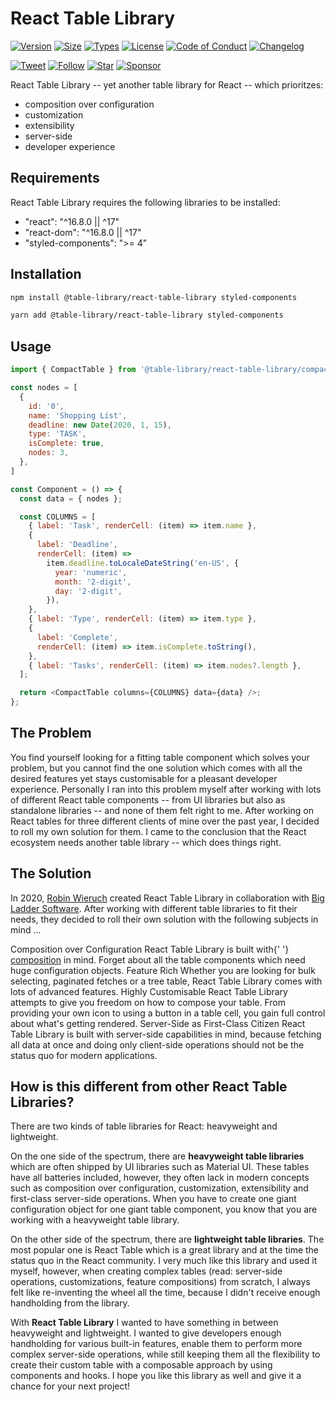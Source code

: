 

<Meta title="Getting Started/Introduction" />

# React Table Library

[![Version][version-badge]][package]
[![Size][size-badge]][size]
[![Types][type-badge]][package]
[![License][license-badge]][license]
[![Code of Conduct][coc-badge]][coc]
[![Changelog][changelog-badge]][changelog]

[![Tweet][twitter-badge]][twitter]
[![Follow][twitter-follow-badge]][twitter-follow]
[![Star][github-star-badge]][github-star]
[![Sponsor][github-sponsor-badge]][github-sponsor]

React Table Library -- yet another table library for React -- which prioritzes:

- composition over configuration
- customization
- extensibility
- server-side
- developer experience

## Requirements

React Table Library requires the following libraries to be installed:

- "react": "^16.8.0 || ^17"
- "react-dom": "^16.8.0 || ^17"
- "styled-components": ">= 4"

## Installation

```sh
npm install @table-library/react-table-library styled-components
```

```sh
yarn add @table-library/react-table-library styled-components
```

## Usage

```javascript
import { CompactTable } from '@table-library/react-table-library/compact';

const nodes = [
  {
    id: '0',
    name: 'Shopping List',
    deadline: new Date(2020, 1, 15),
    type: 'TASK',
    isComplete: true,
    nodes: 3,
  },
]

const Component = () => {
  const data = { nodes };

  const COLUMNS = [
    { label: 'Task', renderCell: (item) => item.name },
    {
      label: 'Deadline',
      renderCell: (item) =>
        item.deadline.toLocaleDateString('en-US', {
          year: 'numeric',
          month: '2-digit',
          day: '2-digit',
        }),
    },
    { label: 'Type', renderCell: (item) => item.type },
    {
      label: 'Complete',
      renderCell: (item) => item.isComplete.toString(),
    },
    { label: 'Tasks', renderCell: (item) => item.nodes?.length },
  ];

  return <CompactTable columns={COLUMNS} data={data} />;
};
```

## The Problem

You find yourself looking for a fitting table component which solves your problem, but you cannot find the one solution which comes with all the desired features yet stays customisable for a pleasant developer experience. Personally I ran into this problem myself after working with lots of different React table components -- from UI libraries but also as standalone libraries -- and none of them felt right to me. After working on React tables for three different clients of mine over the past year, I decided to roll my own solution for them. I came to the conclusion that the React ecosystem needs another table library -- which does things right.

## The Solution

In 2020, [Robin Wieruch](https://www.robinwieruch.de) created React Table Library in collaboration with [Big Ladder Software](https://bigladdersoftware.com/). After working with different table libraries to fit their needs, they decided to roll their own solution with the following subjects in mind ...

<Grid container spacing={3}>
  <Grid item xs={6}>
    <Card style={{ height: '100%' }}>
      <CardContent>
        <Typography color="textSecondary" gutterBottom>
          Composition over Configuration
        </Typography>
        <Typography variant="body2" component="p">
          React Table Library is built with{' '}
          <a href="https://www.robinwieruch.de/react-component-composition/">composition</a> in
          mind. Forget about all the table components which need huge configuration objects.
        </Typography>
      </CardContent>
    </Card>
  </Grid>
  <Grid item xs={6}>
    <Card style={{ height: '100%' }}>
      <CardContent>
        <Typography color="textSecondary" gutterBottom>
          Feature Rich
        </Typography>
        <Typography variant="body2" component="p">
          Whether you are looking for bulk selecting, paginated fetches or a tree table, React Table
          Library comes with lots of advanced features.
        </Typography>
      </CardContent>
    </Card>
  </Grid>
  <Grid item xs={6}>
    <Card style={{ height: '100%' }}>
      <CardContent>
        <Typography color="textSecondary" gutterBottom>
          Highly Customisable
        </Typography>
        <Typography variant="body2" component="p">
          React Table Library attempts to give you freedom on how to compose your table. From
          providing your own icon to using a button in a table cell, you gain full control about
          what's getting rendered.
        </Typography>
      </CardContent>
    </Card>
  </Grid>
  <Grid item xs={6}>
    <Card style={{ height: '100%' }}>
      <CardContent>
        <Typography color="textSecondary" gutterBottom>
          Server-Side as First-Class Citizen
        </Typography>
        <Typography variant="body2" component="p">
          React Table Library is built with server-side capabilities in mind, because fetching all
          data at once and doing only client-side operations should not be the status quo for modern
          applications.
        </Typography>
      </CardContent>
    </Card>
  </Grid>
</Grid>

## How is this different from other React Table Libraries?

There are two kinds of table libraries for React: heavyweight and lightweight.

On the one side of the spectrum, there are **heavyweight table libraries** which are often shipped by UI libraries such as Material UI. These tables have all batteries included, however, they often lack in modern concepts such as composition over configuration, customization, extensibility and first-class server-side operations. When you have to create one giant configuration object for one giant table component, you know that you are working with a heavyweight table library.

On the other side of the spectrum, there are **lightweight table libraries**. The most popular one is React Table which is a great library and at the time the status quo in the React community. I very much like this library and used it myself, however, when creating complex tables (read: server-side operations, customizations, feature compositions) from scratch, I always felt like re-inventing the wheel all the time, because I didn't receive enough handholding from the library.

With **React Table Library** I wanted to have something in between heavyweight and lightweight. I wanted to give developers enough handholding for various built-in features, enable them to perform more complex server-side operations, while still keeping them all the flexibility to create their custom table with a composable approach by using components and hooks. I hope you like this library as well and give it a chance for your next project!

[version-badge]: https://img.shields.io/npm/v/@table-library/react-table-library
[package]: https://www.npmjs.com/package/@table-library/react-table-library
[type-badge]: https://img.shields.io/npm/types/@table-library/react-table-library
[license-badge]: https://img.shields.io/npm/l/@table-library/react-table-library.svg
[license]: https://github.com/table-library/react-table-library/blob/master/LICENSE
[github-star-badge]: https://img.shields.io/github/stars/table-library/react-table-library?style=social
[github-star]: https://github.com/table-library/react-table-library/
[coc-badge]: https://img.shields.io/badge/code%20of-conduct-ff69b4.svg
[coc]: https://github.com/table-library/react-table-library/blob/master/CODE_OF_CONDUCT.md
[changelog-badge]: https://img.shields.io/badge/Change-Log-blue
[changelog]: https://github.com/table-library/react-table-library/blob/master/CHANGELOG.md
[twitter]: https://twitter.com/intent/tweet?text=Check%20out%20react-table-library%20by%20%40rwieruch%20https%3A%2F%2Fgithub.com%2Ftable-library%2Freact-table-library%20%F0%9F%91%8D
[twitter-badge]: https://img.shields.io/twitter/url/https/github.com/table-library/react-table-library.svg?style=social
[twitter-follow]: https://twitter.com/rwieruch
[twitter-follow-badge]: https://img.shields.io/twitter/follow/rwieruch?style=social
[size-badge]: https://badgen.net/bundlephobia/minzip/@table-library/react-table-library@latest
[size]: https://bundlephobia.com/package/@table-library/react-table-library
[github-sponsor-badge]: https://img.shields.io/static/v1?label=Sponsor&message=%E2%9D%A4&logo=GitHub&link=https://github.com/sponsors/rwieruch
[github-sponsor]: https://github.com/sponsors/rwieruch
